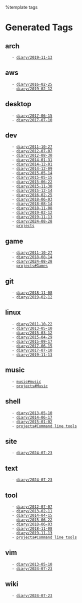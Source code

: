 %template tags

= Generated Tags =
== arch ==
    - [[diary/2019-11-13]]

== aws ==
    - [[diary/2016-02-25]]
    - [[diary/2019-02-12]]

== desktop ==
    - [[diary/2017-06-15]]
    - [[diary/2017-07-10]]

== dev ==
    - [[diary/2011-10-27]]
    - [[diary/2012-07-07]]
    - [[diary/2012-08-30]]
    - [[diary/2014-01-31]]
    - [[diary/2014-12-01]]
    - [[diary/2014-12-09]]
    - [[diary/2015-05-14]]
    - [[diary/2015-05-15]]
    - [[diary/2015-06-22]]
    - [[diary/2015-11-30]]
    - [[diary/2015-12-14]]
    - [[diary/2016-02-25]]
    - [[diary/2018-06-03]]
    - [[diary/2018-08-14]]
    - [[diary/2018-11-08]]
    - [[diary/2019-02-12]]
    - [[diary/2019-11-13]]
    - [[diary/2024-08-28]]
    - [[projects]]

== game ==
    - [[diary/2011-10-27]]
    - [[diary/2018-08-14]]
    - [[diary/2024-08-28]]
    - [[projects#Games]]

== git ==
    - [[diary/2018-11-08]]
    - [[diary/2019-02-12]]

== linux ==
    - [[diary/2011-10-22]]
    - [[diary/2013-05-10]]
    - [[diary/2015-03-12]]
    - [[diary/2015-04-29]]
    - [[diary/2015-09-17]]
    - [[diary/2017-06-15]]
    - [[diary/2017-07-10]]
    - [[diary/2019-11-13]]

== music ==
    - [[music#music]]
    - [[projects#Music]]

== shell ==
    - [[diary/2013-05-10]]
    - [[diary/2014-06-17]]
    - [[diary/2015-01-02]]
    - [[projects#Command line tools]]

== site ==
    - [[diary/2024-07-23]]

== text ==
    - [[diary/2024-07-23]]

== tool ==
    - [[diary/2012-07-07]]
    - [[diary/2013-02-11]]
    - [[diary/2014-04-15]]
    - [[diary/2015-06-22]]
    - [[diary/2018-06-03]]
    - [[diary/2018-11-08]]
    - [[diary/2019-11-13]]
    - [[projects#Command line tools]]

== vim ==
    - [[diary/2013-05-10]]
    - [[diary/2024-07-23]]

== wiki ==
    - [[diary/2024-07-23]]

